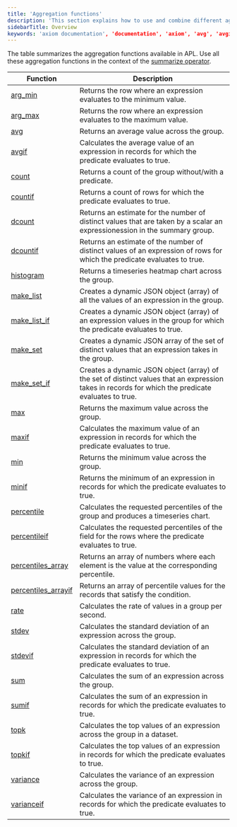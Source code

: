 ```yaml
---
title: 'Aggregation functions'
description: 'This section explains how to use and combine different aggregation functions in APL.'
sidebarTitle: Overview
keywords: 'axiom documentation', 'documentation', 'axiom', 'avg', 'avgif', 'count', 'countif', 'dcount', 'max', 'maxif', 'min', 'minif', 'sum', 'sumif', 'histogram', 'topk', 'percentile', 'variance', 'stdev', 'make_list', 'rate'
---
```


The table summarizes the aggregation functions available in APL. Use all these aggregation functions in the context of the [summarize operator](/apl/tabular-operators/summarize-operator).

| Function               | Description                                                                                                   |
| -------------------------------     | ----------------------------------------------------------------------------------------------------------------- |
| [arg_min](/apl/aggregation-function/arg-min)                                        | Returns the row where an expression evaluates to the minimum value.                                                                        |
| [arg_max](/apl/aggregation-function/arg-max)                                        | Returns the row where an expression evaluates to the maximum value.                                                                        |
| [avg](/apl/aggregation-function/avg)                                        | Returns an average value across the group.                                                                        |
| [avgif](/apl/aggregation-function/avgif)                                    | Calculates the average value of an expression in records for which the predicate evaluates to true.                          |
| [count](/apl/aggregation-function/count)                                    | Returns a count of the group without/with a predicate.                                                            |
| [countif](/apl/aggregation-function/countif)                                | Returns a count of rows for which the predicate evaluates to true.                                                     |
| [dcount](/apl/aggregation-function/dcount)                                  | Returns an estimate for the number of distinct values that are taken by a scalar an expressionession in the summary group. |
| [dcountif](/apl/aggregation-function/dcountif)                              | Returns an estimate of the number of distinct values of an expression of rows for which the predicate evaluates to true.       |
| [histogram](/apl/aggregation-function/histogram)                            | Returns a timeseries heatmap chart across the group.                                                              |
| [make_list](/apl/aggregation-function/make-list)                            | Creates a dynamic JSON object (array) of all the values of an expression in the group.                                     |
| [make_list_if](/apl/aggregation-function/make-list-if)                      | Creates a dynamic JSON object (array) of an expression values in the group for which the predicate evaluates to true.    |
| [make_set](/apl/aggregation-function/make-set)                              | Creates a dynamic JSON array of the set of distinct values that an expression takes in the group.                        |
| [make_set_if](/apl/aggregation-function/make-set-if)                        | Creates a dynamic JSON object (array) of the set of distinct values that an expression takes in records for which the predicate evaluates to true. |
| [max](/apl/aggregation-function/max)                                        | Returns the maximum value across the group.                                                                       |
| [maxif](/apl/aggregation-function/maxif)                                    | Calculates the maximum value of an expression in records for which the predicate evaluates to true.                            |
| [min](/apl/aggregation-function/min)                                        | Returns the minimum value across the group.                                                                       |
| [minif](/apl/aggregation-function/minif)                                    | Returns the minimum of an expression in records for which the predicate evaluates to true.                                   |
| [percentile](/apl/aggregation-function/percentile)                          | Calculates the requested percentiles of the group and produces a timeseries chart.                                |
| [percentileif](/apl/aggregation-function/percentileif)                      | Calculates the requested percentiles of the field for the rows where the predicate evaluates to true.                                |
| [percentiles_array](/apl/aggregation-function/percentiles-array)            | Returns an array of numbers where each element is the value at the corresponding percentile. |
| [percentiles_arrayif](/apl/aggregation-function/percentiles-arrayif)        | Returns an array of percentile values for the records that satisfy the condition. |
| [rate](/apl/aggregation-function/rate)                                      | Calculates the rate of values in a group per second.                                  |
| [stdev](/apl/aggregation-function/stdev)                                    | Calculates the standard deviation of an expression across the group.                                                       |
| [stdevif](/apl/aggregation-function/stdevif)                                | Calculates the standard deviation of an expression in records for which the predicate evaluates to true.                     |
| [sum](/apl/aggregation-function/sum)                                        | Calculates the sum of an expression across the group.                                                                      |
| [sumif](/apl/aggregation-function/sumif)                                    | Calculates the sum of an expression in records for which the predicate evaluates to true.                                    |
| [topk](/apl/aggregation-function/topk)                                      | Calculates the top values of an expression across the group in a dataset.                                                   |
| [topkif](/apl/aggregation-function/topkif)                                  | Calculates the top values of an expression in records for which the predicate evaluates to true.                                                   |
| [variance](/apl/aggregation-function/variance)                              | Calculates the variance of an expression across the group.                                                                 |
| [varianceif](/apl/aggregation-function/varianceif)                          | Calculates the variance of an expression in records for which the predicate evaluates to true.                               |